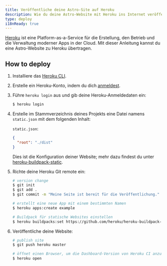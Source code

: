 ```yaml
---
title: Veröffentliche deine Astro-Site auf Heroku
description: Wie du deine Astro-Website mit Heroku ins Internet veröffentlichst.
type: deploy
i18nReady: true
---
```


[Heroku](https://www.heroku.com/) ist eine Platform-as-a-Service für die Erstellung, den Betrieb und die Verwaltung moderner Apps in der Cloud. Mit dieser Anleitung kannst du eine Astro-Website zu Heroku übertragen.

## How to deploy

1. Installiere das [Heroku CLI](https://devcenter.heroku.com/articles/heroku-cli).

2. Erstelle ein Heroku-Konto, indem du dich [anmeldest](https://signup.heroku.com/).

3. Führe `heroku login` aus und gib deine Heroku-Anmeldedaten ein:

   ```bash
   $ heroku login
   ```

4. Erstelle im Stammverzeichnis deines Projekts eine Datei namens `static.json` mit dem folgenden Inhalt:

   `static.json`:

   ```json
   {
     "root": "./dist"
   }
   ```

   Dies ist die Konfiguration deiner Website; mehr dazu findest du unter [heroku-buildpack-static](https://github.com/heroku/heroku-buildpack-static).

5. Richte deine Heroku Git remote ein:

   ```bash
   # version change
   $ git init
   $ git add .
   $ git commit -m "Meine Seite ist bereit für die Veröffentlichung."

   # erstellt eine neue App mit einem bestimmten Namen
   $ heroku apps:create example

   # Buildpack für statische Websites einstellen
   $ heroku buildpacks:set https://github.com/heroku/heroku-buildpack-static.git
   ```

6. Veröffentliche deine Website:

   ```bash
   # publish site
   $ git push heroku master

   # öffnet einen Browser, um die Dashboard-Version von Heroku CI anzuzeigen
   $ heroku open
   ```
